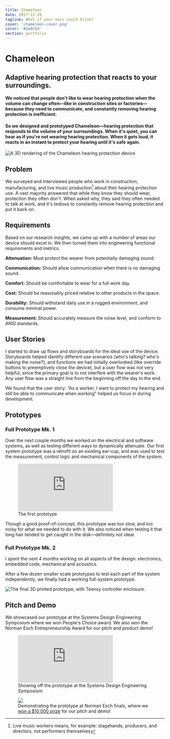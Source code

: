 ```yaml
---
title: Chameleon
date: 2017-12-20
tagline: What if your ears could blink?
cover: 'chameleon-cover.png'
color: '#2e8c5d'
section: portfolio
---
```


# Chameleon

<div class="tldr" markdown="`1`">

## Adaptive hearing protection that reacts to your surroundings.

#### We noticed that people don't like to wear hearing protection when the volume can change often—like in construction sites or factories—because they need to communicate, and constantly removing hearing protection is inefficient.

#### So we designed and prototyped Chameleon—hearing protection that responds to the volume of your surroundings. When it's quiet, you can hear as if you're not wearing hearing protection. When it gets loud, it reacts in an instant to protect your hearing until it's safe again.


<div class="cover-image vertical">

![A 3D rendering of the Chameleon hearing protection device](../../images/portfolio/cover/chameleon-cover.png)
</div>

</div>

## Problem

We surveyed and interviewed people who work in construction, manufacturing, and live music production[^1] about their hearing protection use. A vast majority answered that while they know they should wear, protection they often don't. When asked why, they said they often needed to talk at work, and it's tedious to constantly remove hearing protection and put it back on.

## Requirements 

Based on our research insights, we came up with a number of areas our device should excel in. We then turned them into engineering functional requirements and metrics.

**Attenuation:** Must protect the wearer from potentially damaging sound.

**Communication:** Should allow communication when there is no damaging sound.

**Comfort:** Should be comfortable to wear for a full work day.

**Cost:** Should be reasonably priced relative to other products in the space.

**Durability:** Should withstand daily use in a rugged environment, and consume minimal power.

**Measurement:** Should accurately measure the noise level, and conform to ANSI standards.

## User Stories

I started to draw up flows and storyboards for the ideal use of the device. Storyboards helped identify different use scenarios (who's talking? who's making the noise?), and functions we had initially overlooked (like override buttons to preemptively close the device), but a user flow was not very helpful, since the primary goal is to not interfere with the wearer's work. Any user flow was a straight line from the beginning off the day to the end. 

We found that the user story: "As a worker, I want to protect my hearing and still be able to communicate when working" helped us focus in during development.


## Prototypes
### Full Prototype Mk. 1
Over the next couple months we worked on the electrical and software systems, as well as testing different ways to dynamically attenuate. Our first system prototype was a retrofit on an existing ear-cup, and was used to test the measurement, control logic and mechanical components of the system. 

<figure class='folio_image video' id='first-proto-video'>
	<iframe src="https://www.youtube.com/embed/yUvlpVK7ays?loop=1" frameborder="0" loop="1" webkitallowfullscreen mozallowfullscreen allowfullscreen></iframe>
	<figcaption>The first prototype</figcaption>
</figure>

Though a good proof-of-concept, this prototype was too slow, and too noisy for what we needed to do with it. We also noticed when testing it that long hair tended to get caught in the disk—definitely not ideal.

### Full Prototype Mk. 2

I spent the next 4 months working on all aspects of the design: electronics, embedded code, mechanical and acoustics.

After a few dozen smaller scale prototypes to test each part of the system independently, we finally had a working full-system prototype.

![The final 3D printed prototype, with Teensy controller enclosure.](../../images/portfolio/chameleon/finished-prototype.jpg)

## Pitch and Demo

We showcased our prototype at the Systems Design Engineering Symposium where we won People's Choice award. We also won the Norman Esch Entrepreneurship Award for our pitch and product demo!

<figure class='folio_image video' id='symposium-demo-video'>
	<iframe src="https://www.youtube.com/embed/3ss9hONATuw?loop=1" frameborder="0" loop="1" webkitallowfullscreen mozallowfullscreen allowfullscreen></iframe>
	<figcaption>Showing off the prototype at the Systems Design Engineering Symposium</figcaption>
</figure>

<figure class='folio_image' id='norman-esch-demo'>
	<img src='../../images/portfolio/chameleon/prototype-demo.jpg'/>
	<figcaption>Demonstrating the prototype at Norman Esch finals, where we<a href="https://uwaterloo.ca/engineering/news/six-teams-win-10000-each-annual-esch-awards" target="_blank"> won a $10,000 prize</a> for our pitch and demo!</figcaption>
</figure>



[^1]: Live music workers means, for example: stagehands, producers, and directors, not performers themselves